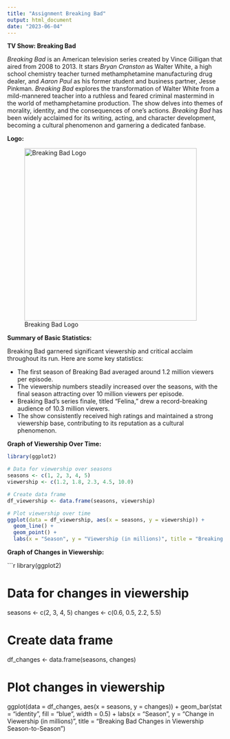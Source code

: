 ```yaml
---
title: "Assignment Breaking Bad"
output: html_document
date: "2023-06-04"
---
```


**TV Show: Breaking Bad**

*Breaking Bad* is an American television series created by Vince Gilligan that aired from 2008 to 2013. It stars *Bryan Cranston* as Walter White, a high school chemistry teacher turned methamphetamine manufacturing drug dealer, and *Aaron Paul* as his former student and business partner, Jesse Pinkman. *Breaking Bad* explores the transformation of Walter White from a mild-mannered teacher into a ruthless and feared criminal mastermind in the world of methamphetamine production. The show delves into themes of morality, identity, and the consequences of one's actions. *Breaking Bad* has been widely acclaimed for its writing, acting, and character development, becoming a cultural phenomenon and garnering a dedicated fanbase.

**Logo:**

![Breaking Bad Logo](Breaking_Bad_logo.svg.png){width=400}

**Summary of Basic Statistics:**

Breaking Bad garnered significant viewership and critical acclaim throughout its run. Here are some key statistics:

- The first season of Breaking Bad averaged around 1.2 million viewers per episode.
- The viewership numbers steadily increased over the seasons, with the final season attracting over 10 million viewers per episode.
- Breaking Bad's series finale, titled "Felina," drew a record-breaking audience of 10.3 million viewers.
- The show consistently received high ratings and maintained a strong viewership base, contributing to its reputation as a cultural phenomenon.

**Graph of Viewership Over Time:**

```r
library(ggplot2)

# Data for viewership over seasons
seasons <- c(1, 2, 3, 4, 5)
viewership <- c(1.2, 1.8, 2.3, 4.5, 10.0) 

# Create data frame
df_viewership <- data.frame(seasons, viewership)

# Plot viewership over time
ggplot(data = df_viewership, aes(x = seasons, y = viewership)) +
  geom_line() +
  geom_point() +
  labs(x = "Season", y = "Viewership (in millions)", title = "Breaking Bad Viewership Over Time")
```

**Graph of Changes in Viewership:**

```r
library(ggplot2)

# Data for changes in viewership
seasons <- c(2, 3, 4, 5)
changes <- c(0.6, 0.5, 2.2, 5.5)

# Create data frame
df_changes <- data.frame(seasons, changes)

# Plot changes in viewership
ggplot(data = df_changes, aes(x = seasons, y = changes)) +
  geom_bar(stat = "identity", fill = "blue", width = 0.5) +
  labs(x = "Season", y = "Change in Viewership (in millions)", 
       title = "Breaking Bad Changes in Viewership Season-to-Season")

